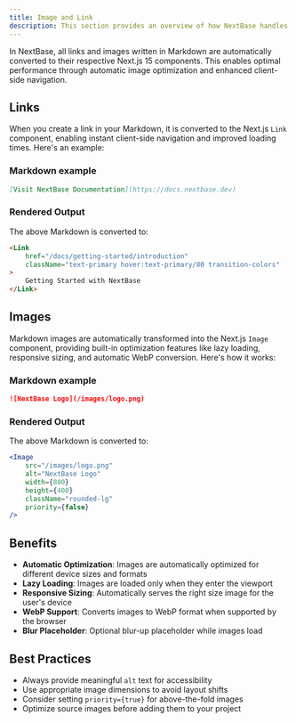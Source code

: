 ```yaml
---
title: Image and Link
description: This section provides an overview of how NextBase handles links and images in Markdown.
---
```


In NextBase, all links and images written in Markdown are automatically converted to their respective Next.js 15 components. This enables optimal performance through automatic image optimization and enhanced client-side navigation.

## Links

When you create a link in your Markdown, it is converted to the Next.js `Link` component, enabling instant client-side navigation and improved loading times. Here's an example:

### Markdown example

```markdown
[Visit NextBase Documentation](https://docs.nextbase.dev)
```

### Rendered Output

The above Markdown is converted to:

```markdown
<Link 
    href="/docs/getting-started/introduction" 
    className="text-primary hover:text-primary/80 transition-colors"
>
    Getting Started with NextBase
</Link>
```

## Images

Markdown images are automatically transformed into the Next.js `Image` component, providing built-in optimization features like lazy loading, responsive sizing, and automatic WebP conversion. Here's how it works:

### Markdown example

```markdown
![NextBase Logo](/images/logo.png)
```

### Rendered Output

The above Markdown is converted to:

```jsx
<Image
    src="/images/logo.png"
    alt="NextBase Logo"
    width={800}
    height={400}
    className="rounded-lg"
    priority={false}
/>
```

## Benefits

- **Automatic Optimization**: Images are automatically optimized for different device sizes and formats
- **Lazy Loading**: Images are loaded only when they enter the viewport
- **Responsive Sizing**: Automatically serves the right size image for the user's device
- **WebP Support**: Converts images to WebP format when supported by the browser
- **Blur Placeholder**: Optional blur-up placeholder while images load

## Best Practices

- Always provide meaningful `alt` text for accessibility
- Use appropriate image dimensions to avoid layout shifts
- Consider setting `priority={true}` for above-the-fold images
- Optimize source images before adding them to your project
